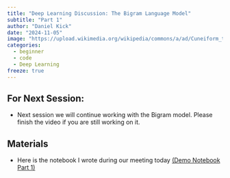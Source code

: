 ```yaml
---
title: "Deep Learning Discussion: The Bigram Language Model"
subtitle: "Part 1"
author: "Daniel Kick"
date: "2024-11-05"
image: "https://upload.wikimedia.org/wikipedia/commons/a/ad/Cuneiform_tablet-_private_letter_MET_ME66_245_2.jpg"
categories: 
  - beginner
  - code
  - Deep Learning
freeze: true
---
```


## For Next Session:
-   Next session we will continue working with the Bigram model. Please finish the video if you are still working on it. 


## Materials

-   Here is the notebook I wrote during our meeting today [(Demo Notebook Part 1)](./InClassExample_Bigram_pt1.ipynb.tar.gz) 